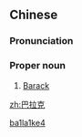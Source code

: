 ==Chinese==
{{zh-forms|gloss=-}}

===Pronunciation===
{{zh-pron
|m=Bālākè
|cat=pn
}}

===Proper noun===
{{zh-proper noun}}

# [[Barack]]

[[Category:zh:English male given names|ba1la1ke4]]

[[zh:巴拉克]]